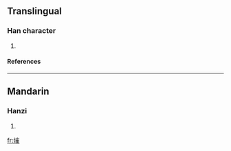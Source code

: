 ==Translingual==
===Han character===
{{Han char|rn=86|rad=火|as=11|sn=15|four=|canj=火山人土 (FUOG)}}
# {{defn|Han|sort=火11}}
====References====
{{Han ref|kx=0680.300|dkj=19341|dj=1092.070|hdz=32229.030|uh=71A3|ud=29091}}

----
==Mandarin==
===Hanzi===
{{cmn-hanzi|pin=[[suī]] (sui1)|wg=sui<sup>1</sup>}}
# {{defn|Mandarin}}

[[fr:熣]]